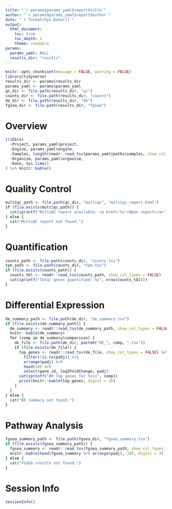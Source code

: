 ```yaml
---
title: "`r params$params_yaml$report$title`"
author: "`r params$params_yaml$report$author`"
date: "`r format(Sys.Date())`"
output:
  html_document:
    toc: true
    toc_depth: 2
    theme: readable
params:
  params_yaml: NULL
  results_dir: "results"
---
```


```r
knitr::opts_chunk$set(message = FALSE, warning = FALSE)
library(tidyverse)
results_dir <- params$results_dir
params_yaml <- params$params_yaml
qc_dir <- file.path(results_dir, "qc")
counts_dir <- file.path(results_dir, "counts")
de_dir <- file.path(results_dir, "de")
fgsea_dir <- file.path(results_dir, "fgsea")
```

# Overview

```r
tribble(
  ~Project, params_yaml$project,
  ~Engine, params_yaml$engine,
  ~Samples, length(readr::read_tsv(params_yaml$paths$samples, show_col_types = FALSE)$sample),
  ~Organism, params_yaml$organism,
  ~Date, Sys.time()
) %>% knitr::kable()
```

# Quality Control

```r
multiqc_path <- file.path(qc_dir, "multiqc", "multiqc_report.html")
if (file.exists(multiqc_path)) {
  cat(sprintf("MultiQC report available: <a href='%s'>Open report</a>", multiqc_path))
} else {
  cat("MultiQC report not found.")
}
```

# Quantification

```r
counts_path <- file.path(counts_dir, "counts.tsv")
tpm_path <- file.path(counts_dir, "tpm.tsv")
if (file.exists(counts_path)) {
  counts_tbl <- readr::read_tsv(counts_path, show_col_types = FALSE)
  cat(sprintf("Total genes quantified: %s", nrow(counts_tbl)))
}
```

# Differential Expression

```r
de_summary_path <- file.path(de_dir, "de_summary.tsv")
if (file.exists(de_summary_path)) {
  de_summary <- readr::read_tsv(de_summary_path, show_col_types = FALSE)
  knitr::kable(de_summary)
  for (comp in de_summary$comparison) {
    de_file <- file.path(de_dir, paste0("DE_", comp, ".tsv"))
    if (file.exists(de_file)) {
      top_genes <- readr::read_tsv(de_file, show_col_types = FALSE) %>%
        filter(!is.na(padj)) %>%
        arrange(padj) %>%
        head(10) %>%
        select(gene_id, log2FoldChange, padj)
      cat(sprintf("## Top genes for %s\n", comp))
      print(knitr::kable(top_genes, digits = 3))
    }
  }
} else {
  cat("DE summary not found.")
}
```

# Pathway Analysis

```r
fgsea_summary_path <- file.path(fgsea_dir, "fgsea_summary.tsv")
if (file.exists(fgsea_summary_path)) {
  fgsea_summary <- readr::read_tsv(fgsea_summary_path, show_col_types = FALSE)
  knitr::kable(head(fgsea_summary %>% arrange(padj), 10), digits = 3)
} else {
  cat("FGSEA results not found.")
}
```

# Session Info

```r
sessionInfo()
```
